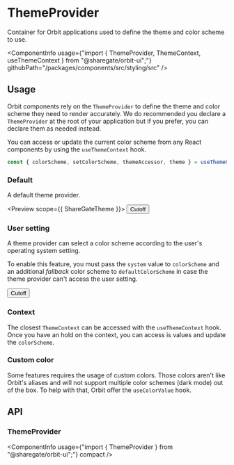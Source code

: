 
<Meta
    title="Components/ThemeProvider"
    id="theme-provider"
/>

# ThemeProvider

<Tagline>Container for Orbit applications used to define the theme and color scheme to use.</Tagline>

<ComponentInfo
    usage={"import { ThemeProvider, ThemeContext, useThemeContext } from \"@sharegate/orbit-ui\";"}
    githubPath="/packages/components/src/styling/src"
/>

## Usage

Orbit components rely on the `ThemeProvider` to define the theme and color scheme they need to render accurately. We do recommended you declare a `ThemeProvider` at the root of your application but if you prefer, you can declare them as needed instead.

You can access or update the current color scheme from any React components by using the `useThemeContext` hook.

```jsx
const { colorScheme, setColorScheme, themeAccessor, theme } = useThemeContext();
```

### Default

A default theme provider.

<Preview scope={{ ShareGateTheme }}>
    <Story name="default">
        <ThemeProvider theme={ShareGateTheme} colorScheme="light">
            <Button variant="secondary">Cutoff</Button>
        </ThemeProvider>
    </Story>
</Preview>

### User setting

A theme provider can select a color scheme according to the user's operating system setting.

To enable this feature, you must pass the `system` value to `colorScheme` and an additional *fallback* color scheme to `defaultColorScheme` in case the theme provider can't access the user setting.

<Preview>
    <Story name="system">
        <ThemeProvider theme={ShareGateTheme} colorScheme="system" defaultColorScheme="light">
            <Button variant="secondary">Cutoff</Button>
        </ThemeProvider>
    </Story>
</Preview>

### Context

The closest `ThemeContext` can be accessed with the `useThemeContext` hook. Once you have an hold on the context, you can access is values and update the `colorScheme`.

<Preview filePath="/styling/docs/theme-provider/ColorSchemePicker" />

### Custom color

Some features requires the usage of custom colors. Those colors aren't like Orbit's aliases and will not support multiple color schemes (dark mode) out of the box. To help with that, Orbit offer the `useColorValue` hook.

<Preview filePath="/styling/docs/theme-provider/CustomColorHook" />

## API

### ThemeProvider

<ComponentInfo
    usage={"import { ThemeProvider } from \"@sharegate/orbit-ui\";"}
    compact
/>

<ArgsTable of={ThemeProvider} sort="alpha" />
